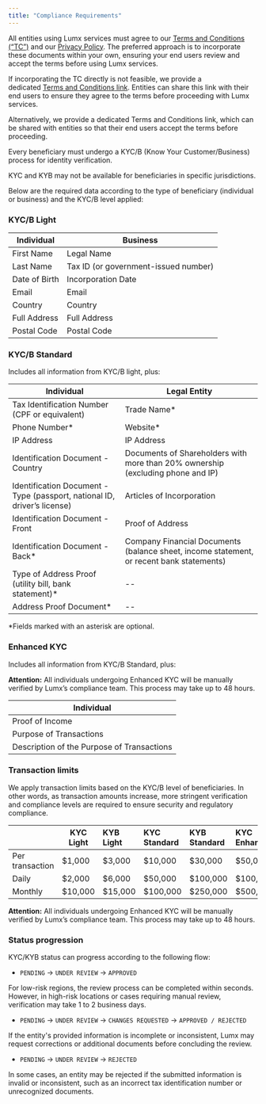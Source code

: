 ```yaml
---
title: "Compliance Requirements"
---
```


All entities using Lumx services must agree to our [Terms and Conditions (“TC”)](https://lumx.io/terms-of-use) and our [Privacy Policy](https://lumx.io/privacy-policy). The preferred approach is to incorporate these documents within your own, ensuring your end users review and accept the terms before using Lumx services.

If incorporating the TC directly is not feasible, we provide a dedicated [Terms and Conditions](https://lumx.io/terms-of-use)[ link](https://lumx.io/terms-of-use). Entities can share this link with their end users to ensure they agree to the terms before proceeding with Lumx services.[
](https://docs.lumx.io/concepts/orchestration)

Alternatively, we provide a dedicated Terms and Conditions link, which can be shared with entities so that their end users accept the terms before proceeding.

Every beneficiary must undergo a KYC/B (Know Your Customer/Business) process for identity verification.

<Note>
  KYC and KYB may not be available for beneficiaries in specific jurisdictions.
</Note>

Below are the required data according to the type of beneficiary (individual or business) and the KYC/B level applied:

### KYC/B Light

| Individual    | Business                             |
| ------------- | ------------------------------------ |
| First Name    | Legal Name                           |
| Last Name     | Tax ID (or government-issued number) |
| Date of Birth | Incorporation Date                   |
| Email         | Email                                |
| Country       | Country                              |
| Full Address  | Full Address                         |
| Postal Code   | Postal Code                          |

### KYC/B Standard

Includes all information from KYC/B light, plus:

| Individual                                                               | Legal Entity                                                                             |
| ------------------------------------------------------------------------ | ---------------------------------------------------------------------------------------- |
| Tax Identification Number (CPF or equivalent)                            | Trade Name\*                                                                             |
| Phone Number\*                                                           | Website\*                                                                                |
| IP Address                                                               | IP Address                                                                               |
| Identification Document - Country                                        | Documents of Shareholders with more than 20% ownership (excluding phone and IP)          |
| Identification Document - Type (passport, national ID, driver’s license) | Articles of Incorporation                                                                |
| Identification Document - Front                                          | Proof of Address                                                                         |
| Identification Document - Back\*                                         | Company Financial Documents (balance sheet, income statement, or recent bank statements) |
| Type of Address Proof (utility bill, bank statement)\*                   | --                                                                                       |
| Address Proof Document\*                                                 | --                                                                                       |

\*Fields marked with an asterisk are optional.

### Enhanced KYC

Includes all information from KYC/B Standard, plus:

**Attention:** All individuals undergoing Enhanced KYC will be manually verified by Lumx’s compliance team. This process may take up to 48 hours.

| Individual                                 |
| ------------------------------------------ |
| Proof of Income                            |
| Purpose of Transactions                    |
| Description of the Purpose of Transactions |

### Transaction limits

We apply transaction limits based on the KYC/B level of beneficiaries. In other words, as transaction amounts increase, more stringent verification and compliance levels are required to ensure security and regulatory compliance.

|                 | KYC Light | KYB Light | KYC Standard | KYB Standard | KYC Enhanced |
| :-------------- | --------- | :-------- | :----------- | :----------- | :----------- |
| Per transaction | $1,000    | $3,000    | $10,000      | $30,000      | $50,000      |
| Daily           | $2,000    | $6,000    | $50,000      | $100,000     | $100,000     |
| Monthly         | $10,000   | $15,000   | $100,000     | $250,000     | $500,00      |

**Attention:** All individuals undergoing Enhanced KYC will be manually verified by Lumx’s compliance team. This process may take up to 48 hours.

### Status progression

KYC/KYB status can progress according to the following flow:

* `PENDING` → `UNDER REVIEW` → `APPROVED`

For low-risk regions, the review process can be completed within seconds. However, in high-risk locations or cases requiring manual review, verification may take 1 to 2 business days.

* `PENDING` → `UNDER REVIEW` → `CHANGES REQUESTED` → `APPROVED / REJECTED`

If the entity's provided information is incomplete or inconsistent, Lumx may request corrections or additional documents before concluding the review.

* `PENDING` → `UNDER REVIEW` → `REJECTED`

In some cases, an entity may be rejected if the submitted information is invalid or inconsistent, such as an incorrect tax identification number or unrecognized documents.
